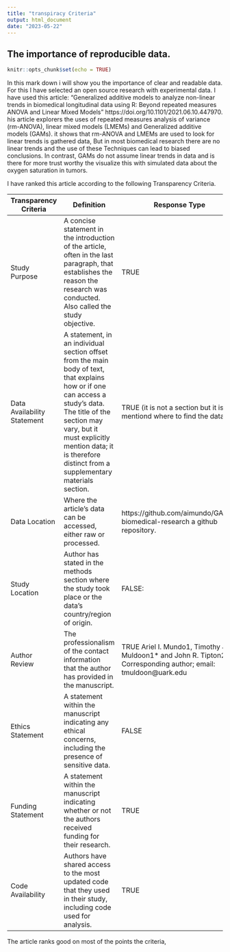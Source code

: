 ```yaml
---
title: "transpiracy Criteria"
output: html_document
date: "2023-05-22"
---
```

## The importance of reproducible data.

```r
knitr::opts_chunk$set(echo = TRUE)
```


In this mark down i will show you the importance of clear and readable data. For this I have selected an open source research with experimental data. I have used this article: "Generalized additive models to analyze non-linear trends in biomedical longitudinal data using R: Beyond repeated measures ANOVA and Linear Mixed Models" https://doi.org/10.1101/2021.06.10.447970. 
his article explorers the uses of repeated measures analysis of variance (rm-ANOVA), linear mixed models (LMEMs) and Generalized additive models (GAMs). it shows that rm-ANOVA and LMEMs are used to look for linear trends is gathered data, But in most biomedical research there are no linear trends and the use of these Techniques can lead to biased conclusions. In contrast, GAMs do not assume linear trends in data and is there for more trust worthy the visualize this with simulated data about the oxygen saturation in tumors. 

I have ranked this article according to the following Transparency Criteria.

| Transparency Criteria       | Definition                                                                                                                                                                                                                                                               | Response Type                                                                                                                                     |
|-----------------------------|--------------------------------------------------------------------------------------------------------------------------------------------------------------------------------------------------------------------------------------------------------------------------|---------------------------------------------------------------------------------------------------------------------------------------------------|
| Study Purpose               | A concise statement in the introduction of the article, often in the last paragraph, that establishes the reason the research was conducted. Also called the study objective.                                                                                            | TRUE                                                                                                                                             |
| Data Availability Statement | A statement, in an individual section offset from the main body of text, that explains how or if one can access a study’s data. The title of the section may vary, but it must explicitly mention data; it is therefore distinct from a supplementary materials section. | TRUE (it is not a section but it is mentiond where to find the data.)                                                                                                                                              |
| Data Location               | Where the article’s data can be accessed, either raw or processed.                                                                                                                                                                                                       | https://github.com/aimundo/GAMs-biomedical-research a github repository.                                                                                               |
| Study Location              | Author has stated in the methods section where the study took place or the data’s country/region of origin.                                                                                                                                                              | FALSE:                                                                        |
| Author Review               | The professionalism of the contact information that the author has provided in the manuscript.                                                                                                                                                                           | TRUE Ariel I. Mundo1, Timothy J. Muldoon1* and John R. Tipton2  Corresponding author; email: tmuldoon@uark.edu |
| Ethics Statement            | A statement within the manuscript indicating any ethical concerns, including the presence of sensitive data.                                                                                                                                                             | FALSE                                                                                                                                              |
| Funding Statement           | A statement within the manuscript indicating whether or not the authors received funding for their research.                                                                                                                                                             | TRUE                                                                                                                                              |
| Code Availability           | Authors have shared access to the most updated code that they used in their study, including code used for analysis.                                                                                                                                                     | TRUE                                                                                                                                              |

The article ranks good on most of the points the criteria,






